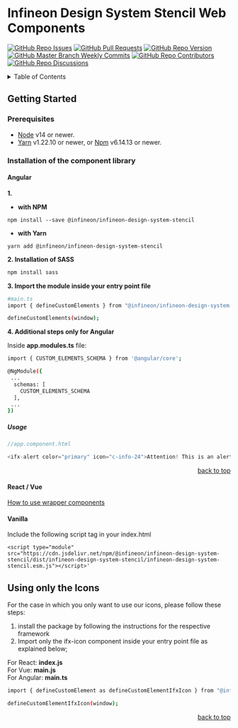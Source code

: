 
<Meta title="Setup & installation/Getting started" />

# Infineon Design System Stencil Web Components
[![GitHub Repo Issues](https://img.shields.io/github/issues/Infineon/infineon-design-system-stencil?style=plastic)](https://github.com/Infineon/infineon-design-system-stencil/issues)
[![GitHub Pull Requests](https://img.shields.io/github/issues-pr-raw/Infineon/infineon-design-system-stencil?style=plastic)](https://github.com/Infineon/infineon-design-system-stencil/pulls)
[![GitHub Repo Version](https://img.shields.io/npm/v/@infineon/infineon-design-system-stencil)](https://www.npmjs.com/package/@infineon/infineon-design-system-stencil)
[![GitHub Master Branch Weekly Commits](https://img.shields.io/github/commit-activity/w/Infineon/infineon-design-system-stencil/master?style=plastic)](https://github.com/Infineon/infineon-design-system-stencil/tree/master)
[![GitHub Repo Contributors](https://img.shields.io/github/contributors/Infineon/infineon-design-system-stencil?style=plastic)](https://github.com/Infineon/infineon-design-system-stencil/graphs/contributors)
[![GitHub Repo Discussions](https://img.shields.io/github/discussions/Infineon/infineon-design-system-stencil)](https://github.com/Infineon/infineon-design-system-stencil/)


<details id="tableContent">
  <summary>Table of Contents</summary>
  <ol>
    <li>
      [Getting started](#getting-started)
      </li>
      <ul>
        <li>
        [Prerequisites](#prerequisites)
        </li>
        <li>
        [Installation of the component library](#installation)
        </li>
          <ul>
            <li>
            [Angular](#angular)
            </li>
            <li>
            [React/Vue](#react/vue)
            </li>
            <li>
            [Vanilla](#vanilla)
             </li>
        </ul>
         <li>
            [Using only the icons](#icons-only)
        </li>
      </ul>
  </ol>
</details>

## <h2 id="getting-started">Getting Started</h2>

### <h3 id="prerequisites">Prerequisites</h3>

- [Node](https://nodejs.org/en/) v14 or newer.
- [Yarn](https://classic.yarnpkg.com/en/) v1.22.10 or newer, or [Npm](https://www.npmjs.com/) v6.14.13 or newer.

### <h3 id="installation">Installation of the component library</h3>

#### <h4 id="angular">Angular</h4>

**1.**

- **with NPM**

```npm install --save @infineon/infineon-design-system-stencil```

- **with Yarn**

```yarn add @infineon/infineon-design-system-stencil```

**2. Installation of SASS**
```bash
npm install sass
```

**3. Import the module inside your entry point file**

```bash
#main.ts
import { defineCustomElements } from "@infineon/infineon-design-system-stencil/loader";

defineCustomElements(window);
```

**4. Additional steps only for Angular**

Inside <b>app.modules.ts</b> file:

```bash
import { CUSTOM_ELEMENTS_SCHEMA } from '@angular/core';

@NgModule({
 ...
  schemas: [
    CUSTOM_ELEMENTS_SCHEMA
  ],
 ...
})
```

##### Usage
```js
//app.component.html

<ifx-alert color="primary" icon="c-info-24">Attention! This is an alert message — check it out!</ifx-alert>
```

<p align="right"><a href="#tableContent">back to top</a></p>


#### <h4 id="react/vue">React / Vue</h4>

[How to use wrapper components](./?path=/docs/setup-installation-framework-integration-wrapper-components--development)


#### <h4 id="vanilla">Vanilla</h4>

Include the following script tag in your index.html

```
<script type="module" src="https://cdn.jsdelivr.net/npm/@infineon/infineon-design-system-stencil/dist/infineon-design-system-stencil/infineon-design-system-stencil.esm.js"></script>'

```

## <h2 id="icons-only">Using only the Icons</h2>

For the case in which you only want to use our icons, please follow these steps:

1. install the package by following the instructions for the respective framework
2. Import only the ifx-icon component inside your entry point file as explained below;

For React: <b>index.js</b> <br />
For Vue: <b>main.js</b> <br />
For Angular: <b>main.ts</b>

```bash
import { defineCustomElement as defineCustomElementIfxIcon } from "@infineon/infineon-design-system-stencil/dist/components/ifx-icon";

defineCustomElementIfxIcon(window);
```

<p align="right"><a href="#tableContent">back to top</a></p>
